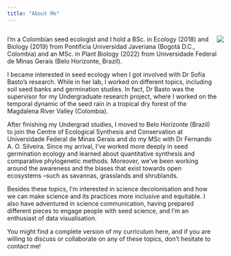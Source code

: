 ```yaml
---
title: "About Me"
---
```


:::: {style="display: flex;"}

::: {}

I'm a Colombian seed ecologist and I hold a BSc. in Ecology (2018) and Biology (2019) from Pontificia Universidad Javeriana (Bogotá D.C., Colombia) and an MSc. in Plant Biology (2022) from Universidade Federal de Minas Gerais (Belo Horizonte, Brazil).

I became interested in seed ecology when I got involved with Dr Sofía Basto's research. While in her lab, I worked on different topics, including soil seed banks and germination studies. In fact, Dr Basto was the supervisor for my Undergraduate research project, where I worked on the temporal dynamic of the seed rain in a tropical dry forest of the Magdalena River Valley (Colombia).

After finishing my Undergrad studies, I moved to Belo Horizonte (Brazil) to join the Centre of Ecological Synthesis and Conservation at Universidade Federal de Minas Gerais and do my MSc with Dr Fernando A. O. Silveira. Since my arrival, I've worked more deeply in seed germination ecology and learned about quantitative synthesis and comparative phylogenetic methods. Moreover, we've been working around the awareness and the biases that exist towards open ecosystems –such as savannas, grasslands and shrublands.

Besides these topics, I'm interested in science decolonisation and how we can make science and its practices more inclusive and equitable. I also have adventured in science communication, having prepared different pieces to engage people with seed science, and I'm an enthusiast of data visualisation.

You might find a complete version of my curriculum here, and if you are willing to discuss or collaborate on any of these topics, don't hesitate to contact me!

:::

::: {}

![](Images/Photo1.jpg)

:::

::::